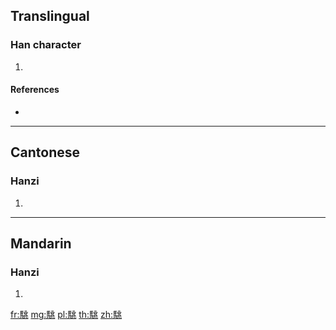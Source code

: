 {{character info/new}}
==Translingual==

===Han character===
{{Han char|rn=187|rad=馬|as=06|sn=16|four=72313|canj=SFLMO}}

# {{defn|Han|sort=馬06}}

====References====
* {{Han ref|kx=1437.170|dkj=44699|dj=1962.030|hdz=74554.150|uh=99E3|ud=39395|bh=EC66|bd=60518}}

----

==Cantonese==

===Hanzi===
{{yue-hanzi|jyut=|y=tou4}}

# {{defn|lang=yue|sort=馬06}}

----

==Mandarin==

===Hanzi===
{{cmn-hanzi|pin=[[táo]] ([[tao2]])|wg=t'ao<sup>2</sup>}}

# {{defn|lang=cmn|sort=馬06}}

[[fr:駣]]
[[mg:駣]]
[[pl:駣]]
[[th:駣]]
[[zh:駣]]